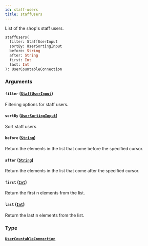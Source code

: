```yaml
---
id: staff-users
title: staffUsers
---
```


List of the shop's staff users.

```graphql
staffUsers(
  filter: StaffUserInput
  sortBy: UserSortingInput
  before: String
  after: String
  first: Int
  last: Int
): UserCountableConnection

```

### Arguments

#### `filter` ([`StaffUserInput`](/developer/api-reference/inputs/staff-user-input))

Filtering options for staff users.

#### `sortBy` ([`UserSortingInput`](/developer/api-reference/inputs/user-sorting-input))

Sort staff users.

#### `before` ([`String`](/developer/api-reference/scalars/string))

Return the elements in the list that come before the specified cursor.

#### `after` ([`String`](/developer/api-reference/scalars/string))

Return the elements in the list that come after the specified cursor.

#### `first` ([`Int`](/developer/api-reference/scalars/int))

Return the first n elements from the list.

#### `last` ([`Int`](/developer/api-reference/scalars/int))

Return the last n elements from the list.

### Type

#### [`UserCountableConnection`](/developer/api-reference/objects/user-countable-connection)

